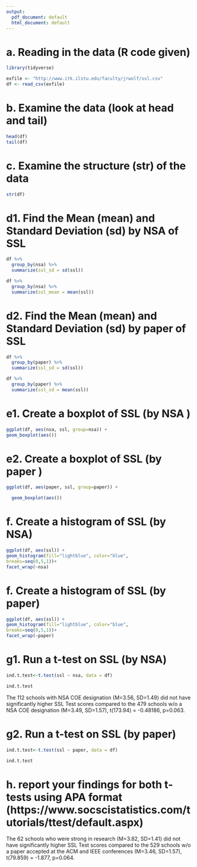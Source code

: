 ```yaml
---
output:
  pdf_document: default
  html_document: default
---
```

# a. Reading in the data (R code given)

```r
library(tidyverse)

exfile <- "http://www.itk.ilstu.edu/faculty/jrwolf/ssl.csv"
df <- read_csv(exfile)
```
# b. Examine the data (look at head and tail)

```r
head(df)
tail(df)
```
# c. Examine the structure (str) of the data

```r
str(df)

```

# d1. Find the Mean (mean) and Standard Deviation (sd) by NSA of SSL
```r
df %>% 
  group_by(nsa) %>% 
  summarize(ssl_sd = sd(ssl))
```

```r
df %>% 
  group_by(nsa) %>% 
  summarize(ssl_mean = mean(ssl))
```
# d2. Find the Mean (mean) and Standard Deviation (sd) by paper of SSL
```r
df %>% 
  group_by(paper) %>% 
  summarize(ssl_sd = sd(ssl))
```

```r
df %>% 
  group_by(paper) %>% 
  summarize(ssl_sd = mean(ssl))
```







# e1. Create a boxplot of SSL (by NSA )

```r
ggplot(df, aes(nsa, ssl, group=nsa)) +
geom_boxplot(aes())
```
# e2. Create a boxplot of SSL (by paper )

```r
ggplot(df, aes(paper, ssl, group=paper)) +

  geom_boxplot(aes())
```


# f. Create a histogram of SSL (by NSA)
```r

ggplot(df, aes(ssl)) +
geom_histogram(fill="lightblue", color="blue",
breaks=seq(0,5,1))+
facet_wrap(~nsa)
```



# f. Create a histogram of SSL (by paper)
```r

ggplot(df, aes(ssl)) +
geom_histogram(fill="lightblue", color="blue",
breaks=seq(0,5,1))+
facet_wrap(~paper)
```


# g1. Run a t-test on SSL (by NSA)

```r
ind.t.test<-t.test(ssl ~ nsa, data = df)

ind.t.test
```



The 112 schools with NSA COE designation (M=3.56, SD=1.49) did not have significantly higher SSL Test scores compared to the 479 schools w/o a NSA COE designation (M=3.49, SD=1.57), t(173.94) = -0.48186, p=0.063.

# g2. Run a t-test on SSL (by paper)


```r
ind.t.test<-t.test(ssl ~ paper, data = df)

ind.t.test
```
# h. report your findings for both t-tests using APA format (https://www.socscistatistics.com/tutorials/ttest/default.aspx)

The 62 schools who were strong in research (M=3.82, SD=1.41) did not have significantly higher SSL Test scores compared to the 529 schools w/o a paper accepted at the ACM and IEEE conferences (M=3.46, SD=1.57), t(79.859) = -1.877, p=0.064.

